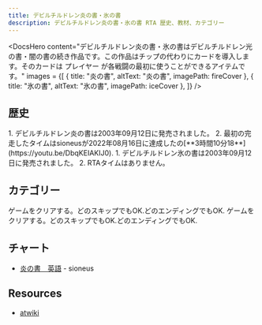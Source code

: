 ```yaml
---
title: デビルチルドレン炎の書・氷の書
description: デビルチルドレン炎の書・氷の書 RTA 歴史、教材、カテゴリー
---
```



<DocsHero 
    content="デビルチルドレン炎の書・氷の書はデビルチルドレン光の書・闇の書の続き作品です。この作品はチップの代わりにカードを導入します。そのカードは プレイヤー が各戦闘の最初に使うことができるアイテムです。"
    images = {[
        {
            title: "炎の書",
            altText: "炎の書",
            imagePath: fireCover
        },
        {
            title: "氷の書",
            altText: "氷の書",
            imagePath: iceCover
        },
    ]}
/>

<LinkCard title="ランキング" href="https://www.speedrun.com/ja-JP/dcfi" description="投稿されたRTA動画を観るようにSpeedrun.comへ"/>


## 歴史

<Tabs>
<TabItem label="炎の書">
<Steps>
1. デビルチルドレン炎の書は2003年09月12日に発売されました。
2. 最初の完走したタイムはsioneusが2022年08月16日に達成したの[**3時間10分18**](https://youtu.be/DbqKEIAKIJ0).
</Steps>
</TabItem>
<TabItem label="氷の書">
<Steps>
1. デビルチルドレン氷の書は2003年09月12日に発売されました。
2. RTAタイムはありません。
</Steps>
</TabItem>
</Tabs>

## カテゴリー
<CardGrid>
    <Card title="炎の書">ゲームをクリアする。どのスキップでもOK.どのエンディングでもOK.</Card>
    <Card title="氷の書">ゲームをクリアする。どのスキップでもOK.どのエンディングでもOK.</Card>
</CardGrid>

## チャート
- [炎の書　英語](https://sioneus.me/notes/fire) - sioneus

## Resources
- [atwiki](https://w.atwiki.jp/devilchildren_fi)